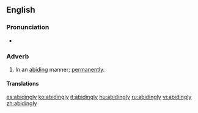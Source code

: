 ==English==

===Pronunciation===
*{{audio|en-us-abidingly.ogg|Audio (US)}}

===Adverb===
{{en-adv}}

# In an [[abiding]] manner; [[permanently]].

====Translations====
{{trans-top|in an abiding manner}}
{{trans-mid}}
{{trans-bottom}}

[[es:abidingly]]
[[ko:abidingly]]
[[it:abidingly]]
[[hu:abidingly]]
[[ru:abidingly]]
[[vi:abidingly]]
[[zh:abidingly]]